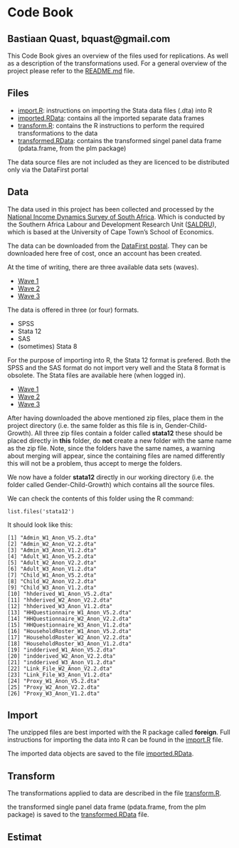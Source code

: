 Code Book
========================================================
Bastiaan Quast, bquast@gmail.com
--------------------------------------------------------

This Code Book gives an overview of the files used for replications. As well as a description of the transformations used. For a general overview of the project please refer to the [README.md](/README.md) file.

Files
--------------------------------------------------------
* [import.R](/import.R): instructions on importing the Stata data files (.dta) into R
* [imported.RData](/imported.RData): contains all the imported separate data frames
* [transform.R](/transform.R): contains the R instructions to perform the required transformations to the data
* [transformed.RData](/transformed.RData): contains the transformed singel panel data frame (pdata.frame, from the plm package)


The data source files are not included as they are licenced to be distributed only via the DataFirst portal

Data
--------------------------------------------------------
The data used in this project has been collected and processed by the [National Income Dynamics Survey of South Africa][1]. Which is conducted by the Southern Africa Labour and Development Research Unit ([SALDRU][2]), which is based at the University of Cape Town’s School of Economics.

The data can be downloaded from the [DataFirst postal][2]. They can be downloaded here free of cost, once an account has been created.

At the time of writing, there are three available data sets (waves).

* [Wave 1][3]
* [Wave 2][4]
* [Wave 3][5]

The data is offered in three (or four) formats.

* SPSS
* Stata 12
* SAS
* (sometimes) Stata 8

For the purpose of importing into R, the Stata 12 format is prefered. Both the SPSS and the SAS format do not import very well and the Stata 8 format is obsolete. The Stata files are available here (when logged in).

* [Wave 1][6]
* [Wave 2][7]
* [Wave 3][8]

After having downloaded the above mentioned zip files, place them in the project directory (i.e. the same folder as this file is in, Gender-Child-Growth). All three zip files contain a folder called **stata12** these should be placed directly in **this** folder, do **not** create a new folder with the same name as the zip file. Note, since the folders have the same names, a warning about merging will appear, since the containing files are named differently this will not be a problem, thus accept to merge the folders.

We now have a folder **stata12** directly in our working directory (i.e. the folder called Gender-Child-Growth) which contains all the source files.

We can check the contents of this folder using the R command:

    list.files('stata12')

It should look like this:

    [1] "Admin_W1_Anon_V5.2.dta"          
    [2] "Admin_W2_Anon_V2.2.dta"          
    [3] "Admin_W3_Anon_V1.2.dta"          
    [4] "Adult_W1_Anon_V5.2.dta"          
    [5] "Adult_W2_Anon_V2.2.dta"          
    [6] "Adult_W3_Anon_V1.2.dta"          
    [7] "Child_W1_Anon_V5.2.dta"          
    [8] "Child_W2_Anon_V2.2.dta"          
    [9] "Child_W3_Anon_V1.2.dta"          
    [10] "hhderived_W1_Anon_V5.2.dta"      
    [11] "hhderived_W2_Anon_V2.2.dta"      
    [12] "hhderived_W3_Anon_V1.2.dta"      
    [13] "HHQuestionnaire_W1_Anon_V5.2.dta"
    [14] "HHQuestionnaire_W2_Anon_V2.2.dta"
    [15] "HHQuestionnaire_W3_Anon_V1.2.dta"
    [16] "HouseholdRoster_W1_Anon_V5.2.dta"
    [17] "HouseholdRoster_W2_Anon_V2.2.dta"
    [18] "HouseholdRoster_W3_Anon_V1.2.dta"
    [19] "indderived_W1_Anon_V5.2.dta"     
    [20] "indderived_W2_Anon_V2.2.dta"     
    [21] "indderived_W3_Anon_V1.2.dta"     
    [22] "Link_File_W2_Anon_V2.2.dta"      
    [23] "Link_File_W3_Anon_V1.2.dta"      
    [24] "Proxy_W1_Anon_V5.2.dta"          
    [25] "Proxy_W2_Anon_V2.2.dta"          
    [26] "Proxy_W3_Anon_V1.2.dta"


Import
--------------------------------------------------------
The unzipped files are best imported with the R package called **foreign**. Full instructions for importing the data into R can be found in the [import.R](/import.R) file.

The imported data objects are saved to the file [imported.RData](/imported.RData).

Transform
--------------------------------------------------------
The transformations applied to data are described in the file [transform.R](/transform.R).

the transformed single panel data frame (pdata.frame, from the plm package) is saved to the [transformed.RData](/transformed.RData) file.


Estimat
--------------------------------------------------------




[1]: http://www.nids.uct.ac.za/
[2]: http://www.saldru.uct.ac.za/
[3]: http://www.datafirst.uct.ac.za/dataportal/index.php/catalog/central/about
[4]: http://www.datafirst.uct.ac.za/dataportal/index.php/catalog/451
[5]: http://www.datafirst.uct.ac.za/dataportal/index.php/catalog/452
[6]: http://www.datafirst.uct.ac.za/dataportal/index.php/catalog/453
[7]: http://www.datafirst.uct.ac.za/dataportal/index.php/catalog/451/download/6038
[8]: http://www.datafirst.uct.ac.za/dataportal/index.php/catalog/452/download/6001
[9]: http://www.datafirst.uct.ac.za/dataportal/index.php/catalog/453/download/6052
